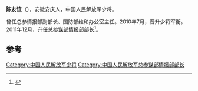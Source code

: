 '''陈友谊'''（{{bd|1954年|12月||}}），安徽安庆人，中国人民解放军少将。

曾任总参情报部副部长、国防部维和办公室主任。2010年7月，晋升少将军衔。2011年12月，升任[[中国人民解放军总参谋部情报部|总参谋部情报部]]部长<ref>{{cite news|title=原总参情报部副部长陈友谊将军升任部长|url=http://war.163.com/12/0111/16/7NGJDCA000011MTO.html|accessdate=2014-12-10|newspaper=网易}}</ref>。

==参考==
{{reflist}}
{{start box}}
{{s-mil}}
{{s-before|[[杨晖_(解放军)|杨晖]]}}
{{s-title|[[中国人民解放军总参谋部情报部|中国人民解放军总参谋部情报部]]部长|2011年12月-2016年}} 
{{s-after|陈光军}}
{{end box}}
{{中国军事人物小作品}}
[[Category:中国人民解放军少将|Category:中国人民解放军少将]]
[[Category:中国人民解放军总参谋部情报部部长|Category:中国人民解放军总参谋部情报部部长]]